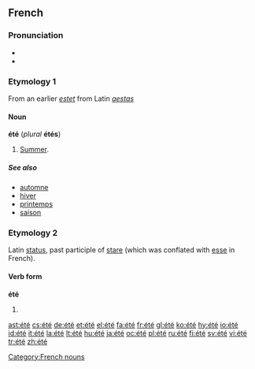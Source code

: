 {{also|ete}}
==French==

===Pronunciation===
* {{IPA|/e.te/|lang=fr}}
* {{SAMPA|/e.te/}}

===Etymology 1===
From an earlier ''[[estet]]'' from Latin ''[[aestas]]''

====Noun====
'''été''' {{m}} (''plural'' '''étés''')

# [[summer|Summer]].

=====See also=====
* [[automne]]
* [[hiver]]
* [[printemps]]
* [[saison]]

===Etymology 2===
Latin [[status]], past participle of [[stare]] (which was conflated with [[esse]] in French).

====Verb form====
'''été'''

# {{past participle of|lang=French|[[être]]}}

[[Category:French nouns]]

[[ast:été]]
[[cs:été]]
[[de:été]]
[[et:été]]
[[el:été]]
[[fa:été]]
[[fr:été]]
[[gl:été]]
[[ko:été]]
[[hy:été]]
[[io:été]]
[[id:été]]
[[it:été]]
[[la:été]]
[[lt:été]]
[[hu:été]]
[[ja:été]]
[[oc:été]]
[[pl:été]]
[[ru:été]]
[[fi:été]]
[[sv:été]]
[[vi:été]]
[[tr:été]]
[[zh:été]]